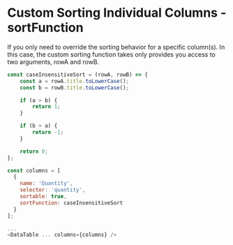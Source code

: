 
# Custom Sorting Individual Columns - sortFunction

If you only need to override the sorting behavior for a specific column(s). In this case, the custom sorting function takes only provides you access to two arguments, rowA and rowB.

```js
const caseInsensitiveSort = (rowA, rowB) => {
	const a = rowA.title.toLowerCase();
	const b = rowB.title.toLowerCase();

	if (a > b) {
		return 1;
	}

	if (b > a) {
		return -1;
	}

	return 0;
};

const columns = [
  {
    name: 'Quantity',
    selector: 'quantity',
    sortable: true,
    sortFunction: caseInsensitiveSort
  }
];

...
<DataTable ... columns={columns} />
```

<Canvas>
	<Story id="sorting-custom-column-sort--custom-column-sort" />
</Canvas>
